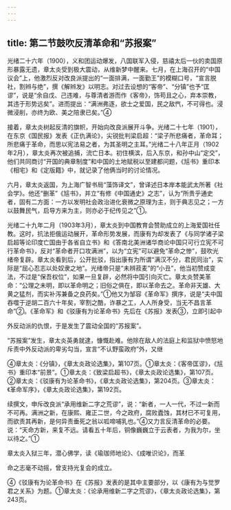 ```yaml
---
---
---
```

title: 第二节鼓吹反清革命和“苏报案”
---



光绪二十六年（1900），义和团运动爆发，八国联军入侵，慈禧太后一伙的卖国原形暴露无遗，章太炎受到极大震动，从维新梦中醒来。七月，在上海召开的“中国议会”上，他激烈反对改良派提出的“一面排满，一面勤王”的模糊口号，“宣言脱社，割辫与绝”，撰《解辫发》以明志。对过去设想的“客帝”、“分镇”也予“匡谬”，说是“余自戊、己违难，与尊清者游而作《客帝》，饰苟且之心，弃本崇教，其违于形势远矣”。进而提出：“满洲弗逐，欲士之爱国，民之敌忾，不可得也。浸微浸削，亦终为欧、美之陪隶已矣。”④

接着，章太炎树起反清的旗帜，开始向改良派展开斗争。光绪二十七年（1901），在东京《国民报》发表《正仇满论》，尖锐批判梁启超：“梁子所悲痛者，革命耳；所悲痛于革命，而思以宪法易之者，为其圣明之主耳。”光绪二十八年正月（1902年2月），章太炎再次被追捕，流亡日本。初住横滨，后入东京，和孙中山“定交”，他们共同商讨“开国的典章制度”和中国的土地赋税以至建都问题，《訄书》重印本《相宅》和《定版籍》中，就记录了他俩当时的讨论情况。

六月，章太炎返国，为上海广智书局“藻饰译文”，曾译述日本岸本能武太所著《社会学》。他还“删革”《訄书》，并立“有修《中国通史》之志”，认为“所贵乎通史者，固有二方面：一方以发明社会政治进化衰微之原理为主，则于典志见之；一方以鼓舞民气，启导方来为主，则亦必于纪传见之”①。

光绪二十九年二月（1903年3月），章太炎到中国教育会赞助成立的上海爱国社任教。这时，抗法拒俄运动展开，革命形势发展，而康有为却发表了《与同学诸子梁启超等论印度亡国由于各省自立书》和《答南北美洲诸华商论中国只可行立宪不可行革命书》，反对“革命者开口攻满洲”，以为“立宪”可以避免“革命之惨”，鼓吹光绪帝复辟。章太炎看到后，公开批驳，指出康有为所谓“满汉不分，君民同治”，实际是“屈心忍志以处奴隶之地”。光绪帝只是“未辨菽麦”的“小丑”，他当初赞成变法，不过是“保吾权位”，如果一旦复辟，必然将中国引向灭亡。章太炎赞美革命：“公理之未明，即以革命明之；旧俗之俱在，即以革命去之。革命非天雄、大黄之猛剂，而实补泻兼备之良药矣。”①他又为邹容《革命军》撰序，说是“夫中国吞噬于逆胡二百六十年矣，宰割之酷，诈暴之工，人人所身受，当无不昌言革命”②。《革命军》和《驳康有为论革命书》先后在《苏报》发表③，立即引起中

外反动派的仇恨，于是发生了震动全国的“苏报案”。

“苏报案”发生，章太炎英勇就逮，慷慨赴难。他除在敌人的法庭上和监狱中愤怒地斥责中外反动派的卑劣勾当，宣言“不认野蛮政府”外，又继

④章太炎：《分镇》，《章太炎政论选集》，第107页。①章太炎：《客帝匡谬》，《訄书》重印本“前景”。①章太炎：《致梁启超书》，《章太炎政论选集》，第107页。②章太炎：《驳康有为论革命书》，《章太炎政论选集》，第204页。③章太炎：《革命军序》，《章太炎政论选集》，第192页。

续撰文，申斥改良派“承用维新二字之荒谬”，说：“新者，一人一代，不过一新而不可再。满洲之新，在康熙、雍正二世，今之政府，腐败蠹蚀，其材已不可复用，而欲责其再新，是何异责垂死之翁以呱啼哺乳也。”④又力言反清革命的必要。说：“天命方新，来复不远。请看五十年后，铜像巍巍立于云表者，为我为尔，坐以待之。”①

章太炎入狱三年，潜心佛学，读《瑜珈师地论》、《成唯识论》，而革

命之志毫不动摇，曾支持光复会的成立。

④《驳康有为论革命书》在《苏报》发表的是其中主要部分，以《康有为与觉罗君之关系》为题。①章太炎：《论承用维新二字之荒谬》，《章太炎政论选集》，第243页。